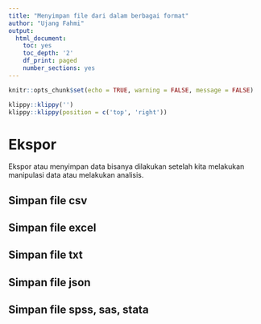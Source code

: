 ```yaml
---
title: "Menyimpan file dari dalam berbagai format"
author: "Ujang Fahmi"
output:
  html_document:
    toc: yes
    toc_depth: '2'
    df_print: paged
    number_sections: yes
---
```


```r
knitr::opts_chunk$set(echo = TRUE, warning = FALSE, message = FALSE)
```

```r
klippy::klippy('')
klippy::klippy(position = c('top', 'right'))
```

# Ekspor

Ekspor atau menyimpan data bisanya dilakukan setelah kita melakukan manipulasi data atau melakukan analisis. 

## Simpan file csv
## Simpan file excel
## Simpan file txt
## Simpan file json
## Simpan file spss, sas, stata